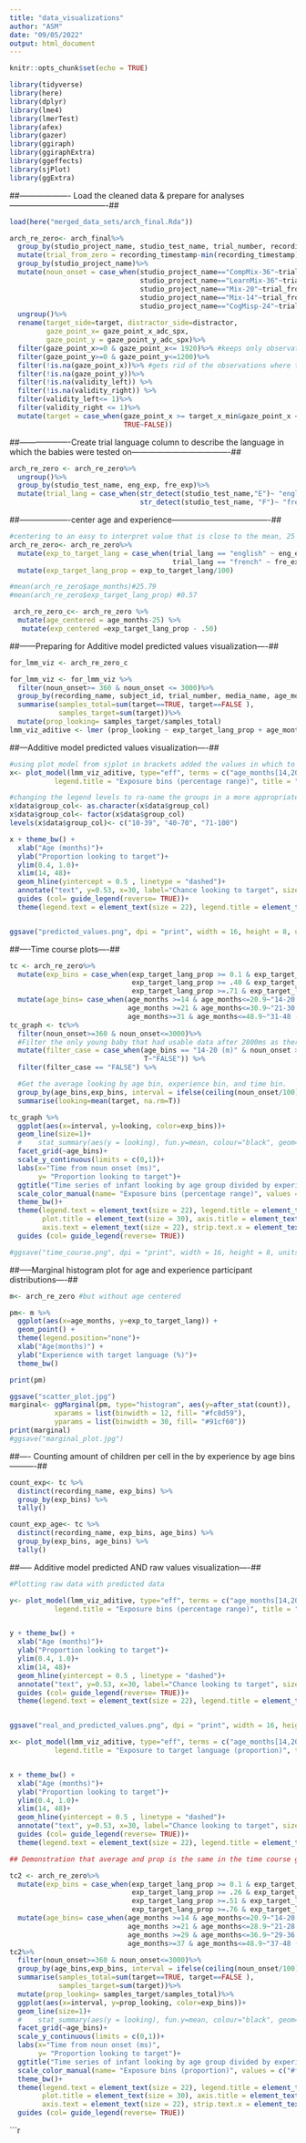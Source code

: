 ```yaml
---
title: "data_visualizations"
author: "ASM"
date: "09/05/2022"
output: html_document
---
```


```r
knitr::opts_chunk$set(echo = TRUE)
```

```r
library(tidyverse)
library(here)
library(dplyr)
library(lme4)
library(lmerTest)
library(afex)
library(gazer)
library(ggiraph)
library(ggiraphExtra)
library(ggeffects)
library(sjPlot)
library(ggExtra)
```

##------------------- Load the cleaned data & prepare for analyses-------------------------------------##

```r
load(here("merged_data_sets/arch_final.Rda"))

arch_re_zero<- arch_final%>%
  group_by(studio_project_name, studio_test_name, trial_number, recording_name)%>%
  mutate(trial_from_zero = recording_timestamp-min(recording_timestamp))%>%
  group_by(studio_project_name)%>%
  mutate(noun_onset = case_when(studio_project_name=="CompMix-36"~trial_from_zero-3000,
                                studio_project_name=="LearnMix-36"~trial_from_zero-4500,
                                studio_project_name=="Mix-20"~trial_from_zero-5400,
                                studio_project_name=="Mix-14"~trial_from_zero-5400,
                                studio_project_name=="CogMisp-24"~trial_from_zero-1500))%>%
  ungroup()%>%
  rename(target_side=target, distractor_side=distractor,
         gaze_point_x= gaze_point_x_adc_spx, 
         gaze_point_y = gaze_point_y_adc_spx)%>%
  filter(gaze_point_x>=0 & gaze_point_x<= 1920)%>% #keeps only observations that are in the screen
  filter(gaze_point_y>=0 & gaze_point_y<=1200)%>%
  filter(!is.na(gaze_point_x))%>% #gets rid of the observations where tobii didn't get any reading
  filter(!is.na(gaze_point_y))%>%
  filter(!is.na(validity_left)) %>%
  filter(!is.na(validity_right)) %>%
  filter(validity_left<= 1)%>%
  filter(validity_right <= 1)%>%
  mutate(target = case_when(gaze_point_x >= target_x_min&gaze_point_x <= target_x_max&gaze_point_y >= target_y_min&gaze_point_y <= target_y_max~TRUE, 
                            TRUE~FALSE))

```


##-------------------Create trial language column to describe the language in which the babies were tested on-------------------------------------##
```r
arch_re_zero <- arch_re_zero%>%
  ungroup()%>%
  group_by(studio_test_name, eng_exp, fre_exp)%>%
  mutate(trial_lang = case_when(str_detect(studio_test_name,"E")~ "english",
                                str_detect(studio_test_name, "F")~ "french"))
```


##-------------------center age and experience-------------------------------------##
```r
#centering to an easy to interpret value that is close to the mean, 25 months for age and 50% for experience.
arch_re_zero<- arch_re_zero%>%
  mutate(exp_to_target_lang = case_when(trial_lang == "english" ~ eng_exp,
                                        trial_lang == "french" ~ fre_exp)) %>%
  mutate(exp_target_lang_prop = exp_to_target_lang/100)

#mean(arch_re_zero$age_months)#25.79
#mean(arch_re_zero$exp_target_lang_prop) #0.57

 arch_re_zero_c<- arch_re_zero %>%
  mutate(age_centered = age_months-25) %>%
   mutate(exp_centered =exp_target_lang_prop - .50)
```


##------Preparing for Additive model predicted values visualization----##
```r
for_lmm_viz <- arch_re_zero_c

for_lmm_viz <- for_lmm_viz %>%
  filter(noun_onset>= 360 & noun_onset <= 3000)%>%
  group_by(recording_name, subject_id, trial_number, media_name, age_months,exp_target_lang_prop)%>%
  summarise(samples_total=sum(target==TRUE, target==FALSE ),
            samples_target=sum(target))%>%
  mutate(prop_looking= samples_target/samples_total)
lmm_viz_aditive <- lmer (prop_looking ~ exp_target_lang_prop + age_months + (1|subject_id) + (1|media_name), data = for_lmm_viz)
```

##---Additive model predicted values visualization----##
```r
#using plot_model from sjplot in brackets added the values in which to predict effects so that the function does not extrapolate.
x<- plot_model(lmm_viz_aditive, type="eff", terms = c("age_months[14,20, 26, 32, 38, 44, 48] ", "exp_target_lang_prop[1 , 0.70, 0.39]"), line.size = 0.8, colors = c("#feb24c", "#d7301f", "#7f0000"),
           legend.title = "Exposure bins (percentage range)", title = "Predicted values of looking accuracy for the additive model")

#changing the legend levels to ra-name the groups in a more appropriate way
x$data$group_col<- as.character(x$data$group_col)
x$data$group_col<- factor(x$data$group_col)
levels(x$data$group_col)<- c("10-39", "40-70", "71-100")

x + theme_bw() +
  xlab("Age (months)")+
  ylab("Proportion looking to target")+
  ylim(0.4, 1.0)+
  xlim(14, 48)+
  geom_hline(yintercept = 0.5 , linetype = "dashed")+
  annotate("text", y=0.53, x=30, label="Chance looking to target", size=8)+
  guides (col= guide_legend(reverse= TRUE))+
  theme(legend.text = element_text(size = 22), legend.title = element_text(size = 22), plot.title = element_text(size = 30), axis.title = element_text(size = 30), axis.text = element_text(size = 30))   


ggsave("predicted_values.png", dpi = "print", width = 16, height = 8, units = "in")
```

##----Time course plots----##
```r
tc <- arch_re_zero%>%
  mutate(exp_bins = case_when(exp_target_lang_prop >= 0.1 & exp_target_lang_prop <=.39 ~"10-39",
                              exp_target_lang_prop >= .40 & exp_target_lang_prop <=.70 ~"40-70",
                              exp_target_lang_prop >=.71 & exp_target_lang_prop <=1 ~"71-100")) %>%
  mutate(age_bins= case_when(age_months >=14 & age_months<=20.9~"14-20 (m)",
                             age_months >=21 & age_months<=30.9~"21-30 (m)",
                             age_months>=31 & age_months<=48.9~"31-48 (m)"))
tc_graph <- tc%>%
  filter(noun_onset>=360 & noun_onset<=3000)%>%
  #Filter the only young baby that had usable data after 2800ms as there is no way to average and plot this data
  mutate(filter_case = case_when(age_bins == "14-20 (m)" & noun_onset > 2800 ~ "TRUE",
                                 T~"FALSE")) %>%
  filter(filter_case == "FALSE") %>% 

  #Get the average looking by age bin, experience bin, and time bin.
  group_by(age_bins,exp_bins, interval = ifelse(ceiling(noun_onset/100) == 0, 100, ceiling(noun_onset/100)*100))%>%
  summarise(looking=mean(target, na.rm=T))

tc_graph %>%
  ggplot(aes(x=interval, y=looking, color=exp_bins))+
  geom_line(size=1)+
  #    stat_summary(aes(y = looking), fun.y=mean, colour="black", geom="line", size=0.8, alpha=0.5)+
  facet_grid(~age_bins)+
  scale_y_continuous(limits = c(0,1))+
  labs(x="Time from noun onset (ms)", 
       y= "Proportion looking to target")+
  ggtitle("Time series of infant looking by age group divided by experience")+
  scale_color_manual(name= "Exposure bins (percentage range)", values = c("#feb24c", "#d7301f", "#7f0000"))+
  theme_bw()+
  theme(legend.text = element_text(size = 22), legend.title = element_text(size = 22), 
        plot.title = element_text(size = 30), axis.title = element_text(size = 30), 
        axis.text = element_text(size = 22), strip.text.x = element_text(size = 22)) +
  guides (col= guide_legend(reverse= TRUE))

#ggsave("time_course.png", dpi = "print", width = 16, height = 8, units = "in")

```

##-----Marginal histogram plot for age and experience participant distributions----##
```r

m<- arch_re_zero #but without age centered

pm<- m %>%
  ggplot(aes(x=age_months, y=exp_to_target_lang)) +
  geom_point() +
  theme(legend.position="none")+
  xlab("Age(months)") +
  ylab("Experience with target language (%)")+
  theme_bw()

print(pm)

ggsave("scatter_plot.jpg")
marginal<- ggMarginal(pm, type="histogram", aes(y=after_stat(count)),
           xparams = list(binwidth = 12, fill= "#fc8d59"),
           yparams = list(binwidth = 30, fill= "#91cf60"))
print(marginal)
#ggsave("marginal_plot.jpg")

```

##---- Counting amount of children per cell in the by experience by age bins ----------##
```r

count_exp<- tc %>%
  distinct(recording_name, exp_bins) %>%
  group_by(exp_bins) %>%
  tally()

count_exp_age<- tc %>%
  distinct(recording_name, exp_bins, age_bins) %>%
  group_by(exp_bins, age_bins) %>%
  tally()

```

##----- Additive model predicted AND raw values visualization----##
```r
#Plotting raw data with predicted data

y<- plot_model(lmm_viz_aditive, type="eff", terms = c("age_months[14,20, 26, 32, 38, 44, 48] ", "exp_target_lang_prop[1 , 0.65, 0.39]"), line.size = 0.8, colors = c("#feb24c", "#d7301f", "#7f0000"),
           legend.title = "Exposure bins (percentage range)", title = "Predicted values of looking accuracy for the additive model", show.data =  T)


y + theme_bw() +
  xlab("Age (months)")+
  ylab("Proportion looking to target")+
  ylim(0.4, 1.0)+
  xlim(14, 48)+
  geom_hline(yintercept = 0.5 , linetype = "dashed")+
  annotate("text", y=0.53, x=30, label="Chance looking to target", size=8)+
  guides (col= guide_legend(reverse= TRUE))+
  theme(legend.text = element_text(size = 22), legend.title = element_text(size = 22), plot.title = element_text(size = 30), axis.title = element_text(size = 30), axis.text = element_text(size = 30))   


ggsave("real_and_predicted_values.png", dpi = "print", width = 16, height = 8, units = "in")


```


```r
x<- plot_model(lmm_viz_aditive, type="eff", terms = c("age_months[14,20, 26, 32, 38, 44, 48] ", "exp_target_lang_prop[1 , 0.70, 0.39]"), line.size = 0.8, colors = c("#feb24c", "#d7301f", "#7f0000"),
           legend.title = "Exposure to target language (proportion)", title = "Predicted values of looking accuracy for the additive model", show.data = T)


x + theme_bw() +
  xlab("Age (months)")+
  ylab("Proportion looking to target")+
  ylim(0.4, 1.0)+
  xlim(14, 48)+
  geom_hline(yintercept = 0.5 , linetype = "dashed")+
  annotate("text", y=0.53, x=30, label="Chance looking to target", size=8)+
  guides (col= guide_legend(reverse= TRUE))+
  theme(legend.text = element_text(size = 22), legend.title = element_text(size = 22), plot.title = element_text(size = 30), axis.title = element_text(size = 30), axis.text = element_text(size = 30))   

```


```r
## Demonstration that average and prop is the same in the time course graphs.

tc2 <- arch_re_zero%>%
  mutate(exp_bins = case_when(exp_target_lang_prop >= 0.1 & exp_target_lang_prop <=.25 ~".25",
                              exp_target_lang_prop >= .26 & exp_target_lang_prop <=.5 ~".5",
                              exp_target_lang_prop >=.51 & exp_target_lang_prop <=.75 ~".75",
                              exp_target_lang_prop >=.76 & exp_target_lang_prop <=1 ~"1"))%>%
  mutate(age_bins= case_when(age_months >=14 & age_months<=20.9~"14-20 (m)",
                             age_months >=21 & age_months<=28.9~"21-28 (m)",
                             age_months >=29 & age_months<=36.9~"29-36 (m)",
                             age_months>=37 & age_months<=48.9~"37-48 (m)"))
tc2%>%
  filter(noun_onset>=360 & noun_onset<=3000)%>%
  group_by(age_bins,exp_bins, interval = ifelse(ceiling(noun_onset/100) == 0, 100, ceiling(noun_onset/100)*100))%>%
  summarise(samples_total=sum(target==TRUE, target==FALSE ),
            samples_target=sum(target))%>%
  mutate(prop_looking= samples_target/samples_total)%>%
  ggplot(aes(x=interval, y=prop_looking, color=exp_bins))+
  geom_line(size=1)+
  #    stat_summary(aes(y = looking), fun.y=mean, colour="black", geom="line", size=0.8, alpha=0.5)+
  facet_grid(~age_bins)+
  scale_y_continuous(limits = c(0,1))+
  labs(x="Time from noun onset (ms)", 
       y= "Proportion looking to target")+
  ggtitle("Time series of infant looking by age group divided by experience")+
  scale_color_manual(name= "Exposure bins (proportion)", values = c("#feb24c", "#ef6548", "#d7301f", "#7f0000"))+
  theme_bw()+
  theme(legend.text = element_text(size = 22), legend.title = element_text(size = 22), 
        plot.title = element_text(size = 30), axis.title = element_text(size = 30), 
        axis.text = element_text(size = 22), strip.text.x = element_text(size = 22)) +
  guides (col= guide_legend(reverse= TRUE))

```


```r
